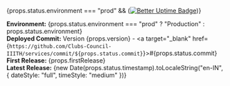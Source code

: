 {props.status.environment === "prod" && (<a target="_blank" href="https://clubs_iiith.betteruptime.com/"><img src="https://betteruptime.com/status-badges/v3/monitor/ikqm.svg" alt="Better Uptime Badge"/></a>)}

**Environment:** {props.status.environment === "prod" ? "Production" : props.status.environment}  
**Deployed Commit:** Version {props.version} - <a target="\_blank" href={`https://github.com/Clubs-Council-IIITH/services/commit/${props.status.commit}`}>#{props.status.commit}</a>  
**First Release:** {props.firstRelease}  
**Latest Release:** {new Date(props.status.timestamp).toLocaleString("en-IN", { dateStyle: "full", timeStyle: "medium" })}
